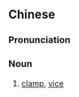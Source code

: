 {{also|夹钳}}
==Chinese==
{{zh-forms|s=夹钳}}

===Pronunciation===
{{zh-pron
|m=夹qián
|c=gaap6 kim4-2
|cat=n
}}

===Noun===
{{zh-noun}}

# [[clamp]], [[vice]]

{{zh-cat|Tools}}